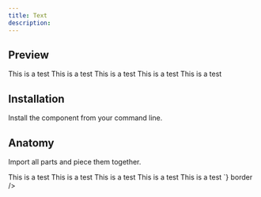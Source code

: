 ```yaml
---
title: Text
description:
---
```

## Preview

<Preview>
  <Flex
    style={{
      flexDirection: "column",
      alignItems: "center",
      gap: "8px",
    }}
  >
    <Text size="1">This is a test</Text> 
    <Text size="2">This is a test</Text> 
    <Text size="3">This is a test</Text> 
    <Text size="4">This is a test</Text> 
    <Text size="5">This is a test</Text> 
  </Flex>
</Preview>

## Installation

Install the component from your command line.

<LiveProvider>
    <LiveEditor code={`npm install @odpf/apsara`} border/>
</LiveProvider>


## Anatomy
Import all parts and piece them together.

<LiveProvider>
    <LiveEditor code={`

<Text size="1">This is a test</Text> 
<Text size="2">This is a test</Text> 
<Text size="3">This is a test</Text> 
<Text size="4">This is a test</Text> 
<Text size="5">This is a test</Text> 
`} border />
</LiveProvider>
